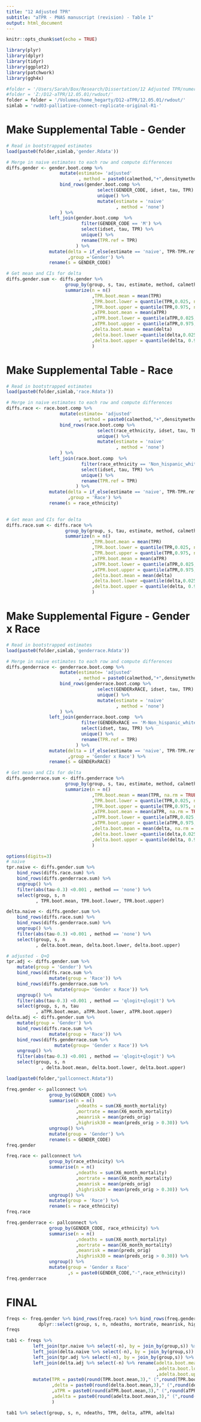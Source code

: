 ```yaml
---
title: "12 Adjusted TPR"
subtitle: "aTPR - PNAS manuscript (revision) - Table 1"
output: html_document
---
```


```r
knitr::opts_chunk$set(echo = TRUE)
```

```r
library(plyr)
library(dplyr)
library(tidyr)
library(ggplot2)
library(patchwork)
library(ggh4x)

#folder = '/Users/Sarah/Box/Research/Dissertation/12 Adjusted TPR/numerical/12.05.01/rwdout/'
#folder = 'Z:/D12-aTPR/12.05.01/rwdout/'
folder = folder = '/Volumes/home_hegarty/D12-aTPR/12.05.01/rwdout/'
simlab = 'rwd03-palliative-connect-replicate-original-R1-'
```

# Make Supplemental Table - Gender
```r
# Read in bootstrapped estimates
load(paste0(folder,simlab,'gender.Rdata'))

# Merge in naive estimates to each row and compute differences
diffs.gender <- gender.boot.comp %>%
                    mutate(estimate= 'adjusted'
                           , method = paste0(calmethod,"+",densitymethod)) %>%
                    bind_rows(gender.boot.comp %>%
                                  select(GENDER_CODE, idset, tau, TPR) %>%
                                  unique() %>%
                                  mutate(estimate = 'naive'
                                         , method = 'none')
                    ) %>%
                left_join(gender.boot.comp  %>%
                            filter(GENDER_CODE == 'M') %>%
                            select(idset, tau, TPR) %>%
                            unique() %>%
                            rename(TPR.ref = TPR)
                          ) %>%
                mutate(delta = if_else(estimate == 'naive', TPR-TPR.ref, aTPR-TPR.ref)
                       ,group ='Gender') %>%
                rename(s = GENDER_CODE)

# Get mean and CIs for delta
diffs.gender.sum <- diffs.gender %>%
                      group_by(group, s, tau, estimate, method, calmethod, densitymethod) %>%
                      summarize(n = n()
                                ,TPR.boot.mean = mean(TPR)
                                ,TPR.boot.lower = quantile(TPR,0.025, na.rm=TRUE)
                                ,TPR.boot.upper = quantile(TPR,0.975, na.rm=TRUE)
                                ,aTPR.boot.mean = mean(aTPR)
                                ,aTPR.boot.lower = quantile(aTPR,0.025, na.rm=TRUE)
                                ,aTPR.boot.upper = quantile(aTPR,0.975, na.rm=TRUE)
                                ,delta.boot.mean = mean(delta)
                                ,delta.boot.lower =quantile(delta,0.025, na.rm=TRUE)
                                ,delta.boot.upper = quantile(delta, 0.975, na.rm=TRUE)
                                )
```

# Make Supplemental Table - Race
```r
# Read in bootstrapped estimates
load(paste0(folder,simlab,'race.Rdata'))

# Merge in naive estimates to each row and compute differences
diffs.race <- race.boot.comp %>%
                    mutate(estimate= 'adjusted'
                           , method = paste0(calmethod,"+",densitymethod)) %>%
                    bind_rows(race.boot.comp %>%
                                  select(race_ethnicity, idset, tau, TPR) %>%
                                  unique() %>%
                                  mutate(estimate = 'naive'
                                         , method = 'none')
                    ) %>%
                left_join(race.boot.comp  %>%
                            filter(race_ethnicity == 'Non_hispanic_white') %>%
                            select(idset, tau, TPR) %>%
                            unique() %>%
                            rename(TPR.ref = TPR)
                          ) %>%
                mutate(delta = if_else(estimate == 'naive', TPR-TPR.ref, aTPR-TPR.ref)
                       ,group = 'Race') %>%
                rename(s = race_ethnicity)
    

# Get mean and CIs for delta
diffs.race.sum <- diffs.race %>%
                      group_by(group, s, tau, estimate, method, calmethod, densitymethod) %>%
                      summarize(n = n()
                                ,TPR.boot.mean = mean(TPR)
                                ,TPR.boot.lower = quantile(TPR,0.025, na.rm=TRUE)
                                ,TPR.boot.upper = quantile(TPR,0.975, na.rm=TRUE)
                                ,aTPR.boot.mean = mean(aTPR)
                                ,aTPR.boot.lower = quantile(aTPR,0.025, na.rm=TRUE)
                                ,aTPR.boot.upper = quantile(aTPR,0.975, na.rm=TRUE)
                                ,delta.boot.mean = mean(delta)
                                ,delta.boot.lower =quantile(delta,0.025, na.rm=TRUE)
                                ,delta.boot.upper = quantile(delta, 0.975, na.rm=TRUE)
                                )
```

# Make Supplemental Figure - Gender x Race
```r
# Read in bootstrapped estimates
load(paste0(folder,simlab,'genderrace.Rdata'))

# Merge in naive estimates to each row and compute differences
diffs.genderrace <- genderrace.boot.comp %>%
                    mutate(estimate= 'adjusted'
                           , method = paste0(calmethod,"+",densitymethod)) %>%
                    bind_rows(genderrace.boot.comp %>%
                                  select(GENDERxRACE, idset, tau, TPR) %>%
                                  unique() %>%
                                  mutate(estimate = 'naive'
                                         , method = 'none')
                    ) %>%
                left_join(genderrace.boot.comp  %>%
                            filter(GENDERxRACE == 'M-Non_hispanic_white') %>%
                            select(idset, tau, TPR) %>%
                            unique() %>%
                            rename(TPR.ref = TPR)
                          ) %>%
                mutate(delta = if_else(estimate == 'naive', TPR-TPR.ref, aTPR-TPR.ref)
                       ,group = 'Gender x Race') %>%
                rename(s = GENDERxRACE)

# Get mean and CIs for delta
diffs.genderrace.sum <- diffs.genderrace %>%
                      group_by(group, s, tau, estimate, method, calmethod, densitymethod) %>%
                      summarize(n = n()
                                ,TPR.boot.mean = mean(TPR, na.rm = TRUE)
                                ,TPR.boot.lower = quantile(TPR,0.025, na.rm=TRUE)
                                ,TPR.boot.upper = quantile(TPR,0.975, na.rm=TRUE)
                                ,aTPR.boot.mean = mean(aTPR, na.rm = TRUE)
                                ,aTPR.boot.lower = quantile(aTPR,0.025, na.rm=TRUE)
                                ,aTPR.boot.upper = quantile(aTPR,0.975, na.rm=TRUE)
                                ,delta.boot.mean = mean(delta, na.rm = TRUE)
                                ,delta.boot.lower =quantile(delta,0.025, na.rm=TRUE)
                                ,delta.boot.upper = quantile(delta, 0.975, na.rm=TRUE)
                                )
```

```r
options(digits=3)
# naive
tpr.naive <- diffs.gender.sum %>%
    bind_rows(diffs.race.sum) %>%
    bind_rows(diffs.genderrace.sum) %>%
    ungroup() %>%
    filter(abs(tau-0.3) <0.001 , method == 'none') %>%
    select(group, s, n
           , TPR.boot.mean, TPR.boot.lower, TPR.boot.upper)

delta.naive <- diffs.gender.sum %>%
    bind_rows(diffs.race.sum) %>%
    bind_rows(diffs.genderrace.sum) %>%
    ungroup() %>%
    filter(abs(tau-0.3) <0.001 , method == 'none') %>%
    select(group, s, n
           , delta.boot.mean, delta.boot.lower, delta.boot.upper)

# adjusted - Q+Q 
tpr.adj <- diffs.gender.sum %>%
    mutate(group = 'Gender') %>%
    bind_rows(diffs.race.sum %>%
                mutate(group = 'Race')) %>%
    bind_rows(diffs.genderrace.sum %>%
                  mutate(group= 'Gender x Race')) %>%
    ungroup() %>%
    filter(abs(tau-0.3) <0.001 , method == 'qlogit+qlogit') %>%
    select(group, s, n, tau
           , aTPR.boot.mean, aTPR.boot.lower, aTPR.boot.upper)
delta.adj <- diffs.gender.sum %>%
    mutate(group = 'Gender') %>%
    bind_rows(diffs.race.sum %>%
                mutate(group = 'Race')) %>%
    bind_rows(diffs.genderrace.sum %>%
                  mutate(group= 'Gender x Race')) %>%
    ungroup() %>%
    filter(abs(tau-0.3) <0.001 , method == 'qlogit+qlogit') %>%
    select(group, s, n
             , delta.boot.mean, delta.boot.lower, delta.boot.upper)
```

```r
load(paste0(folder,"pallconnect.Rdata"))

freq.gender <- pallconnect %>%
                group_by(GENDER_CODE) %>%
                summarise(n = n()
                          ,ndeaths = sum(X6_month_mortality)
                          ,mortrate = mean(X6_month_mortality)
                          ,meanrisk = mean(preds_orig)
                          ,highrisk30 = mean(preds_orig > 0.30)) %>%
                ungroup() %>%
                mutate(group = 'Gender') %>%
                rename(s = GENDER_CODE)
freq.gender 

freq.race <- pallconnect %>%
                group_by(race_ethnicity) %>%
                summarise(n = n()
                          ,ndeaths = sum(X6_month_mortality)
                          ,mortrate = mean(X6_month_mortality)
                          ,meanrisk = mean(preds_orig)
                          ,highrisk30 = mean(preds_orig > 0.30)) %>%
                ungroup() %>%
                mutate(group = 'Race') %>%
                rename(s = race_ethnicity)
freq.race

freq.genderrace <- pallconnect %>%
                group_by(GENDER_CODE, race_ethnicity) %>%
                summarise(n = n()
                          ,ndeaths = sum(X6_month_mortality)
                          ,mortrate = mean(X6_month_mortality)
                          ,meanrisk = mean(preds_orig)
                          ,highrisk30 = mean(preds_orig > 0.30)) %>%
                ungroup() %>%
                mutate(group = 'Gender x Race'
                       ,s = paste0(GENDER_CODE,"-",race_ethnicity))
freq.genderrace


```

# FINAL
```r
freqs <- freq.gender %>% bind_rows(freq.race) %>% bind_rows(freq.genderrace) %>% 
            dplyr::select(group, s, n, ndeaths, mortrate, meanrisk, highrisk30 )
freqs

tab1 <- freqs %>% 
          left_join(tpr.naive %>% select(-n), by = join_by(group,s)) %>%
          left_join(delta.naive %>% select(-n), by = join_by(group,s)) %>%
          left_join(tpr.adj %>% select(-n), by = join_by(group,s)) %>%
          left_join(delta.adj %>% select(-n) %>% rename(adelta.boot.mean = delta.boot.mean
                                                        ,adelta.boot.lower = delta.boot.lower
                                                        ,adelta.boot.upper = delta.boot.upper), by = join_by(group,s)) %>%
          mutate(TPR = paste0(round(TPR.boot.mean,3)," (",round(TPR.boot.lower,3),", ",round(TPR.boot.upper,3),")")
                 ,delta = paste0(round(delta.boot.mean,3)," (",round(delta.boot.lower,3),", ",round(delta.boot.upper,3),")")
                 ,aTPR = paste0(round(aTPR.boot.mean,3)," (",round(aTPR.boot.lower,3),", ",round(aTPR.boot.upper,3),")")
                 ,adelta = paste0(round(adelta.boot.mean,3)," (",round(adelta.boot.lower,3),", ",round(adelta.boot.upper,3),")")
                 )

tab1 %>% select(group, s, n, ndeaths, TPR, delta, aTPR, adelta)
```